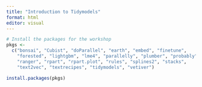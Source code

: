 ```yaml
---
title: "Introduction to Tidymodels"
format: html
editor: visual
---
```


```r
# Install the packages for the workshop
pkgs <- 
  c("bonsai", "Cubist", "doParallel", "earth", "embed", "finetune", 
    "forested", "lightgbm", "lme4", "parallelly", "plumber", "probably", 
    "ranger", "rpart", "rpart.plot", "rules", "splines2", "stacks", 
    "text2vec", "textrecipes", "tidymodels", "vetiver")

install.packages(pkgs)
```

